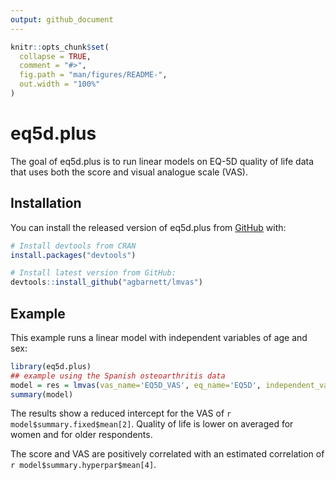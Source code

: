 ```yaml
---
output: github_document
---
```


<!-- README.md is generated from README.Rmd. Please edit that file -->

```r
knitr::opts_chunk$set(
  collapse = TRUE,
  comment = "#>",
  fig.path = "man/figures/README-",
  out.width = "100%"
)
```

# eq5d.plus

<!-- badges: start -->
<!-- badges: end -->

The goal of eq5d.plus is to run linear models on EQ-5D quality of life data that uses both the score and visual analogue scale (VAS).

## Installation

You can install the released version of eq5d.plus from [GitHub](https://github.com/) with:

```r
# Install devtools from CRAN
install.packages("devtools")

# Install latest version from GitHub:
devtools::install_github("agbarnett/lmvas")
```


## Example

This example runs a linear model with independent variables of age and sex:

```r
library(eq5d.plus)
## example using the Spanish osteoarthritis data
model = res = lmvas(vas_name='EQ5D_VAS', eq_name='EQ5D', independent_vars = c('age','sex'), data=arthritis)
summary(model)
```

The results show a reduced intercept for the VAS of `r model$summary.fixed$mean[2]`. 
Quality of life is lower on averaged for women and for older respondents.

The score and VAS are positively correlated with an estimated correlation of `r model$summary.hyperpar$mean[4]`.

